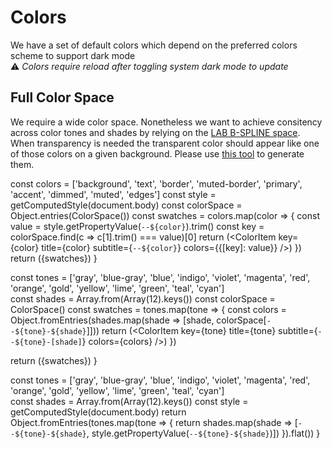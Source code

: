 
<Meta title="Elements/Colors" />

# Colors

We have a set of default colors which depend on the preferred colors scheme to support dark mode  
⚠️ *Colors require reload after toggling system dark mode to update*

<!-- <MainColors/> -->
<DesignTokenDocBlock categoryName="Main Colors" viewType="table"></DesignTokenDocBlock>
<DesignTokenDocBlock categoryName="Status Colors" viewType="table"></DesignTokenDocBlock>

## Full Color Space

We require a wide color space. Nonetheless we want to achieve consitency across color tones and shades by relying on the [LAB B-SPLINE space](https://components.ai/theme/N9DlRkNZZagzZJTDi4Wr). When transparency is needed the transparent color should appear like one of those colors on a given background. Please use [this tool](https://observablehq.com/@fidel/transparentize) to generate them.

<FullColors/>

  const colors = ['background', 'text', 'border', 'muted-border', 'primary', 'accent', 'dimmed', 'muted', 'edges']
  const style = getComputedStyle(document.body)
  const colorSpace = Object.entries(ColorSpace())
  const swatches = colors.map(color => {
    const value = style.getPropertyValue(`--${color}`).trim()
    const key = colorSpace.find(c => c[1].trim() === value)[0]
    return (<ColorItem key={color} title={color} subtitle={`--${color}`} colors={{[key]: value}} />)
  })
  return (<ColorPalette>{swatches}</ColorPalette>)
}

  const tones = ['gray', 'blue-gray', 'blue', 'indigo', 'violet', 'magenta', 'red', 'orange', 'gold', 'yellow', 'lime', 'green', 'teal', 'cyan']  
  const shades = Array.from(Array(12).keys())
  const colorSpace = ColorSpace()
  const swatches = tones.map(tone => {
    const colors = Object.fromEntries(shades.map(shade => [shade, colorSpace[`--${tone}-${shade}`]]))
    return (<ColorItem key={tone} title={tone} subtitle={`--${tone}-[shade]`} colors={colors} />)
  })
  
  return (<ColorPalette>{swatches}</ColorPalette>)
}

  const tones = ['gray', 'blue-gray', 'blue', 'indigo', 'violet', 'magenta', 'red', 'orange', 'gold', 'yellow', 'lime', 'green', 'teal', 'cyan']  
  const shades = Array.from(Array(12).keys())
  const style = getComputedStyle(document.body)
  return Object.fromEntries(tones.map(tone => {
    return shades.map(shade => [`--${tone}-${shade}`, style.getPropertyValue(`--${tone}-${shade}`)])
  }).flat())
}
